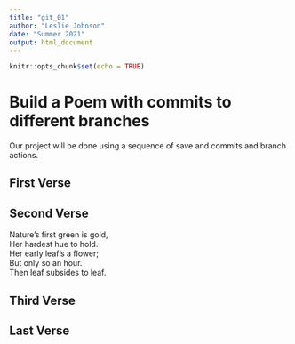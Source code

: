 ```yaml
---
title: "git_01"
author: "Leslie Johnson"
date: "Summer 2021"
output: html_document
---
```


```r
knitr::opts_chunk$set(echo = TRUE)
```
# Build a Poem with commits to different branches
Our project will be done using a sequence of save and commits and branch actions.
<!-- Do not modify or change any text in "!--" bracketed areas such as this --- these are instructions to
you, if you change any of this the git program will notice it and compromise your git merging strategy !-->

## First Verse 
<!--Put the first five lines of a poem by Lewis Carrol in this section!-->

## Second Verse
<!--Put the first five lines of a poem by Robert Frost here!-->

Nature’s first green is gold,              
Her hardest hue to hold.              
Her early leaf’s a flower;              
But only so an hour.              
Then leaf subsides to leaf.              


## Third Verse
<!--Put the first two verses of The Walrus and the Carpenter here!-->

## Last Verse
<!--Put a short poem of your choice 8-20 lines,here!-->
